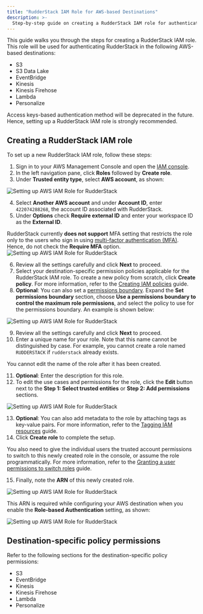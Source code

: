 ```yaml
---
title: "RudderStack IAM Role for AWS-based Destinations"
description: >-
  Step-by-step guide on creating a RudderStack IAM role for authenticating AWS-based destinations.
---
```


This guide walks you through the steps for creating a RudderStack IAM role. This role will be used for authenticating RudderStack in the following AWS-based destinations:

- <Link to="/destinations/streaming-destinations/amazon-s3/">S3</Link>
- <Link to="/destinations/warehouse-destinations/s3-datalake/">S3 Data Lake</Link>
- <Link to="/destinations/streaming-destinations/amazon-eventbridge/">EventBridge</Link>
- <Link to="/destinations/streaming-destinations/amazon-kinesis/">Kinesis</Link>
- <Link to="/destinations/streaming-destinations/amazon-kinesis-firehose/">Kinesis Firehose</Link>
- <Link to="/destinations/streaming-destinations/aws-lambda/">Lambda</Link>
- <Link to="/destinations/streaming-destinations/aws-personalize/">Personalize</Link>

<div class="warningBlock">
Access keys-based authentication method will be deprecated in the future. Hence, setting up a RudderStack IAM role is strongly recommended.
</div>

## Creating a RudderStack IAM role

To set up a new RudderStack IAM role, follow these steps:

1. Sign in to your AWS Management Console and open the <a href="https://console.aws.amazon.com/iam/">IAM console</a>.
2. In the left navigation pane, click **Roles** followed by **Create role**.
3. Under **Trusted entity type**, select **AWS account**, as shown:

<img src="../assets/destinations/aws-role-1.png" alt="Setting up AWS IAM Role for RudderStack" />

4. Select **Another AWS account** and under **Account ID**, enter `422074288268`, the account ID associated with RudderStack.
5. Under **Options** check **Require external ID** and enter your <Link to="/dashboard-guides/overview/#workspace-id">workspace ID</Link> as the **External ID**.

<div class="warningBlock">
RudderStack currently <strong>does not support</strong> MFA setting that restricts the role only to the users who sign in using <a href="https://docs.aws.amazon.com/IAM/latest/UserGuide/id_credentials_mfa.html">multi-factor authentication (MFA)</a>. Hence, do not check the <strong>Require MFA</strong> option.
</div>

<img src="../assets/destinations/aws-role-2.png" alt="Setting up AWS IAM Role for RudderStack" />

6. Review all the settings carefully and click **Next** to proceed.
7. Select your destination-specific permission policies applicable for the RudderStack IAM role. To create a new policy from scratch, click **Create policy**. For more information, refer to the <a href="https://docs.aws.amazon.com/IAM/latest/UserGuide/access_policies_create-console.html#access_policies_create-start">Creating IAM policies</a> guide.
8. **Optional**: You can also set a <a href="https://docs.aws.amazon.com/IAM/latest/UserGuide/access_policies_boundaries.html">permissions boundary</a>. Expand the **Set permissions boundary** section, choose **Use a permissions boundary to control the maximum role permissions**, and select the policy to use for the permissions boundary. An example is shown below:

<img src="../assets/destinations/aws-role-3.png" alt="Setting up AWS IAM Role for RudderStack" />

9. Review all the settings carefully and click **Next** to proceed.
10. Enter a unique name for your role. Note that this name cannot be distinguished by case. For example, you cannot create a role named `RUDDERSTACK` if `rudderstack` already exists.

<div class="warningBlock">
You cannot edit the name of the role after it has been created.
</div>

11. **Optional**: Enter the description for this role.
12. To edit the use cases and permissions for the role, click the **Edit** button next to the **Step 1: Select trusted entities** or **Step 2: Add permissions** sections.

<img src="../assets/destinations/aws-role-4.png" alt="Setting up AWS IAM Role for RudderStack" />

13. **Optional**: You can also add metadata to the role by attaching tags as key-value pairs. For more information, refer to the <a href="https://docs.aws.amazon.com/IAM/latest/UserGuide/id_tags.html">Tagging IAM resources</a> guide.
14. Click **Create role** to complete the setup.

<div class="warningBlock">
You also need to give the individual users the trusted account permissions to switch to this newly created role in the console, or assume the role programmatically. For more information, refer to the <a href="https://docs.aws.amazon.com/IAM/latest/UserGuide/id_roles_use_permissions-to-switch.html">Granting a user permissions to switch roles</a> guide.
</div>

15. Finally, note the **ARN** of this newly created role. 

<img src="../assets/destinations/aws-role-5.png" alt="Setting up AWS IAM Role for RudderStack" />

This ARN is required while configuring your AWS destination when you enable the **Role-based Authentication** setting, as shown:

<img src="../assets/destinations/aws-role-6.png" alt="Setting up AWS IAM Role for RudderStack" />

## Destination-specific policy permissions

Refer to the following sections for the destination-specific policy permissions:

- <Link to="/destinations/streaming-destinations/amazon-s3/#permissions">S3</Link>
- <Link to="/destinations/streaming-destinations/amazon-eventbridge/#policy-permissions">EventBridge</Link>
- <Link to="/destinations/streaming-destinations/amazon-kinesis/#policy-permissions">Kinesis</Link>
- <Link to="/destinations/streaming-destinations/amazon-kinesis-firehose/#policy-permissions">Kinesis Firehose</Link>
- <Link to="">Lambda</Link>
- <Link to="/destinations/streaming-destinations/aws-personalize/#connection-settings">Personalize</Link>